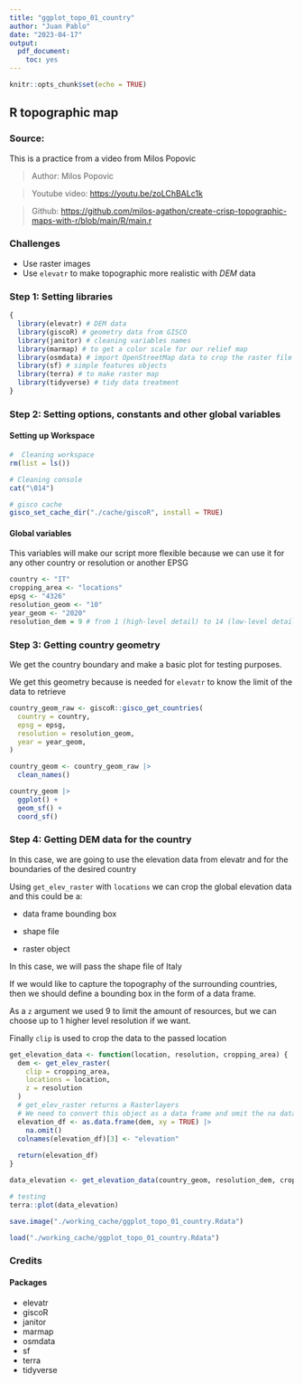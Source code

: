 ```yaml
---
title: "ggplot_topo_01_country"
author: "Juan Pablo"
date: "2023-04-17"
output: 
  pdf_document: 
    toc: yes
---
```


```r
knitr::opts_chunk$set(echo = TRUE)
```

## R topographic map

### Source:

This is a practice from a video from Milos Popovic

> Author: Milos Popovic

> Youtube video: <https://youtu.be/zoLChBALc1k>

> Github: <https://github.com/milos-agathon/create-crisp-topographic-maps-with-r/blob/main/R/main.r>

### Challenges

-   Use raster images
-   Use `elevatr` to make topographic more realistic with *DEM* data

### Step 1: Setting libraries {#sec-step-1-setting-libraries}

```r
{
  library(elevatr) # DEM data
  library(giscoR) # geometry data from GISCO
  library(janitor) # cleaning variables names
  library(marmap) # to get a color scale for our relief map
  library(osmdata) # import OpenStreetMap data to crop the raster file
  library(sf) # simple features objects
  library(terra) # to make raster map
  library(tidyverse) # tidy data treatment
}
```

### Step 2: Setting options, constants and other global variables {#sec-step-2-setting-options}

#### Setting up Workspace

```r
#  Cleaning workspace
rm(list = ls())

# Cleaning console
cat("\014")

# gisco cache
gisco_set_cache_dir("./cache/giscoR", install = TRUE)
```


#### Global variables

This variables will make our script more flexible because we can use it for any other country or resolution or another EPSG

```r
country <- "IT"
cropping_area <- "locations"
epsg <- "4326"
resolution_geom <- "10"
year_geom <- "2020"
resolution_dem = 9 # from 1 (high-level detail) to 14 (low-level detail)
```

### Step 3: Getting country geometry {#sec-step-3-getting-country-geometry}

We get the country boundary and make a basic plot for testing purposes.

We get this geometry because is needed for `elevatr` to know the limit of the data to retrieve

```r
country_geom_raw <- giscoR::gisco_get_countries(
  country = country,
  epsg = epsg,
  resolution = resolution_geom,
  year = year_geom,
)

country_geom <- country_geom_raw |>
  clean_names()

country_geom |>
  ggplot() +
  geom_sf() +
  coord_sf()

```

### Step 4: Getting DEM data for the country

In this case, we are going to use the elevation data from elevatr and for the boundaries of the desired country

Using `get_elev_raster` with `locations` we can crop the global elevation data and this could be a:

-   data frame bounding box

-   shape file

-   raster object

In this case, we will pass the shape file of Italy

If we would like to capture the topography of the surrounding countries, then we should define a bounding box in the form of a data frame.

As a `z` argument we used 9 to limit the amount of resources, but we can choose up to 1 higher level resolution if we want.

Finally `clip` is used to crop the data to the passed location

```r
get_elevation_data <- function(location, resolution, cropping_area) {
  dem <- get_elev_raster(
    clip = cropping_area,
    locations = location,
    z = resolution
  )
  # get_elev_raster returns a Rasterlayers
  # We need to convert this object as a data frame and omit the na data
  elevation_df <- as.data.frame(dem, xy = TRUE) |>
    na.omit()
  colnames(elevation_df)[3] <- "elevation"
  
  return(elevation_df)
}

data_elevation <- get_elevation_data(country_geom, resolution_dem, cropping_area)
```

```r
# testing
terra::plot(data_elevation)
```

```r
save.image("./working_cache/ggplot_topo_01_country.Rdata")
```

```r
load("./working_cache/ggplot_topo_01_country.Rdata")
```

### Credits {#credits}

#### Packages {#packages}

-   elevatr
-   giscoR
-   janitor
-   marmap
-   osmdata
-   sf
-   terra
-   tidyverse
